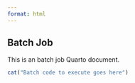 ```yaml
---
format: html
---
```


## Batch Job

This is an batch job Quarto document. 

```r
cat("Batch code to execute goes here")
```


